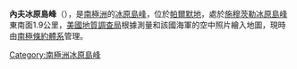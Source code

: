 {{coord|74|58|S|72|8|W|display=title}}

'''內夫冰原島峰'''（{{lang-en|Neff Nunatak}}），是[[南極洲|南極洲]]的[[冰原島峰|冰原島峰]]，位於[[帕爾默地|帕爾默地]]，處於[[施穆茨勒冰原島峰|施穆茨勒冰原島峰]]東南面1.9公里，[[美國地質調查局|美國地質調查局]]根據測量和該國海軍的空中照片繪入地圖，現時由[[南極條約體系|南極條約體系]]管理。

{{Antarctica-geo-stub}}
[[Category:南極洲冰原島峰|Category:南極洲冰原島峰]]